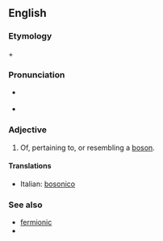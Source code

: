 ==English==

===Etymology===
{{en-term|boson}} + {{en-term|-ic}}

===Pronunciation===
*{{IPA|boʊˈsɑnɪk}} {{qualifier|US}}
*{{rhymes|ɒnɪk}}

===Adjective===
{{en-adj}}

#{{quantum physics}} Of, pertaining to, or resembling a [[boson]].

====Translations====
{{top}}
*Italian: [[bosonico]]
{{mid}}

{{bottom}}

===See also===
* [[fermionic]]
* {{projectlink|wikipedia|Boson}}